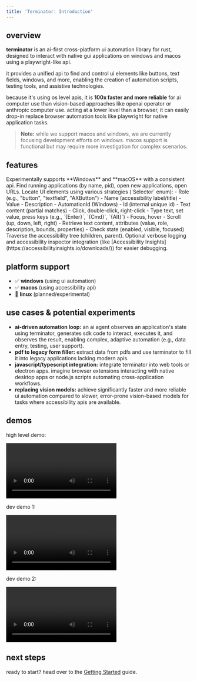 ```yaml
---
title: 'Terminator: Introduction'
---
```



## overview

**terminator** is an ai-first cross-platform ui automation library for rust, designed to interact with native gui applications on windows and macos using a playwright-like api.

it provides a unified api to find and control ui elements like buttons, text fields, windows, and more, enabling the creation of automation scripts, testing tools, and assistive technologies.

because it's using os level apis, it is **100x faster and more reliable** for ai computer use than vision-based approaches like openai operator or anthropic computer use. acting at a lower level than a browser, it can easily drop-in replace browser automation tools like playwright for native application tasks.

> **Note:** while we support macos and windows, we are currently focusing development efforts on windows. macos support is functional but may require more investigation for complex scenarios.

## features

<CardGroup cols={2}>
  <Card title="Cross-Platform">
    Experimentally supports **Windows** and **macOS** with a consistent api.
  </Card>
  <Card title="Application Control">
    Find running applications (by name, pid), open new applications, open URLs.
  </Card>
  <Card title="Element Discovery">
    Locate UI elements using various strategies (`Selector` enum):
    - Role (e.g., "button", "textfield", "AXButton")
    - Name (accessibility label/title)
    - Value
    - Description
    - AutomationId (Windows)
    - Id (internal unique id)
    - Text content (partial matches)
  </Card>
  <Card title="Element Interaction">
    - Click, double-click, right-click
    - Type text, set value, press keys (e.g., `{Enter}`, `{Cmd}`, `{Alt}`)
    - Focus, hover
    - Scroll (up, down, left, right)
    - Retrieve text content, attributes (value, role, description, bounds, properties)
    - Check state (enabled, visible, focused)
  </Card>
  <Card title="Element Hierarchy">
    Traverse the accessibility tree (children, parent).
  </Card>
    <Card title="Debugging">
    Optional verbose logging and accessibility inspector integration (like [Accessibility Insights](https://accessibilityinsights.io/downloads/)) for easier debugging.
  </Card>
</CardGroup>

## platform support

*   ✅ **windows** (using ui automation)
*   ✅ **macos** (using accessibility api)
*   🐧 **linux** (planned/experimental)

## use cases & potential experiments

*   **ai-driven automation loop:** an ai agent observes an application's state using terminator, generates sdk code to interact, executes it, and observes the result, enabling complex, adaptive automation (e.g., data entry, testing, user support).
*   **pdf to legacy form filler:** extract data from pdfs and use terminator to fill it into legacy applications lacking modern apis.
*   **javascript/typescript integration:** integrate terminator into web tools or electron apps. imagine browser extensions interacting with native desktop apps or node.js scripts automating cross-application workflows.
*   **replacing vision models:** achieve significantly faster and more reliable ui automation compared to slower, error-prone vision-based models for tasks where accessibility apis are available.

## demos

high level demo:

<video controls src="https://github.com/user-attachments/assets/024c06fa-19f2-4fc9-b52d-329768ee52d0"></video>

dev demo 1:

<video controls src="https://github.com/user-attachments/assets/890d6842-782c-4b2b-8920-224bd63c4545"></video>

dev demo 2:

<video controls src="https://github.com/user-attachments/assets/c9f472f7-79ed-49c6-a4d0-93608fa1ce55"></video>

## next steps

ready to start? head over to the [Getting Started](/terminator/getting-started) guide.
